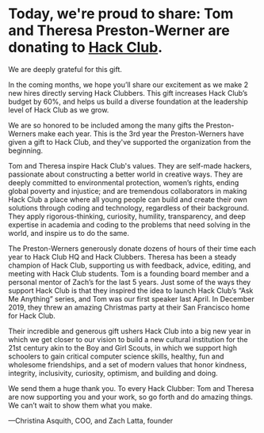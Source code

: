 
# Today, we're proud to share: Tom and Theresa Preston-Werner are donating <Amount amount="$500,000" /> to&nbsp;[Hack&nbsp;Club](https://hackclub.com).

We are deeply grateful for this gift.

In the coming months, we hope you’ll share our excitement as we make 2 new hires directly serving Hack Clubbers. This gift increases Hack Club’s budget by 60%, and helps us build a diverse foundation at the leadership level of Hack Club as we grow.

We are so honored to be included among the many gifts the Preston-Werners make each year. This is the 3rd year the Preston-Werners have given a gift to Hack Club, and they've supported the organization from the beginning. 

Tom and Theresa inspire Hack Club's values. They are self-made hackers, passionate about constructing a better world in creative ways. They are deeply committed to environmental protection, women’s rights, ending global poverty and injustice; and are tremendous collaborators in making Hack Club a place where all young people can build and create their own solutions through coding and technology, regardless of their background. They apply rigorous-thinking, curiosity, humility, transparency, and deep expertise in academia and coding to the problems that need solving in the world, and inspire us to do the same.

The Preston-Werners generously donate dozens of hours of their time each year to Hack Club HQ and Hack Clubbers. Theresa has been a steady champion of Hack Club, supporting us with feedback, advice, editing, and meeting with Hack Club students. Tom is a founding board member and a personal mentor of Zach’s for the last 5 years. Just some of the ways they support Hack Club is that they inspired the idea to launch Hack Club’s “Ask Me Anything” series, and Tom was our first speaker last April. In December 2019, they threw an amazing Christmas party at their San Francisco home for Hack Club.

Their incredible and generous gift ushers Hack Club into a big new year in which we get closer to our vision to build a new cultural institution for the 21st century akin to the Boy and Girl Scouts, in which we support high schoolers to gain critical computer science skills, healthy, fun and wholesome friendships, and a set of modern values that honor kindness, integrity, inclusivity, curiosity, optimism, and building and doing.

We send them a huge thank you. To every Hack Clubber: Tom and Theresa are now supporting you and your work, so go forth and do amazing things. We can’t wait to show them what you make.

—Christina Asquith, COO, and Zach Latta, founder
